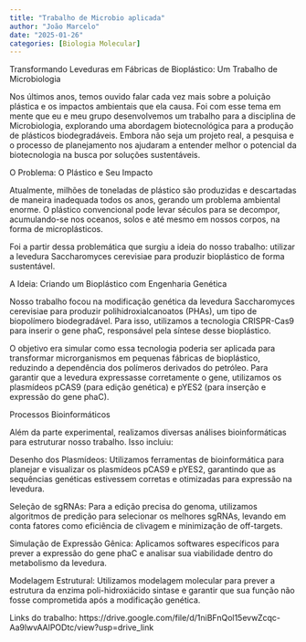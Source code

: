 ```yaml
---
title: "Trabalho de Microbio aplicada"
author: "João Marcelo"
date: "2025-01-26"
categories: [Biologia Molecular]
---
```


Transformando Leveduras em Fábricas de Bioplástico: Um Trabalho de Microbiologia

Nos últimos anos, temos ouvido falar cada vez mais sobre a poluição plástica e os impactos ambientais que ela causa. Foi com esse tema em mente que eu e meu grupo desenvolvemos um trabalho para a disciplina de Microbiologia, explorando uma abordagem biotecnológica para a produção de plásticos biodegradáveis. Embora não seja um projeto real, a pesquisa e o processo de planejamento nos ajudaram a entender melhor o potencial da biotecnologia na busca por soluções sustentáveis.

O Problema: O Plástico e Seu Impacto

Atualmente, milhões de toneladas de plástico são produzidas e descartadas de maneira inadequada todos os anos, gerando um problema ambiental enorme. O plástico convencional pode levar séculos para se decompor, acumulando-se nos oceanos, solos e até mesmo em nossos corpos, na forma de microplásticos.

Foi a partir dessa problemática que surgiu a ideia do nosso trabalho: utilizar a levedura Saccharomyces cerevisiae para produzir bioplástico de forma sustentável.

A Ideia: Criando um Bioplástico com Engenharia Genética

Nosso trabalho focou na modificação genética da levedura Saccharomyces cerevisiae para produzir polihidroxialcanoatos (PHAs), um tipo de biopolímero biodegradável. Para isso, utilizamos a tecnologia CRISPR-Cas9 para inserir o gene phaC, responsável pela síntese desse bioplástico.

O objetivo era simular como essa tecnologia poderia ser aplicada para transformar microrganismos em pequenas fábricas de bioplástico, reduzindo a dependência dos polímeros derivados do petróleo. Para garantir que a levedura expressasse corretamente o gene, utilizamos os plasmídeos pCAS9 (para edição genética) e pYES2 (para inserção e expressão do gene phaC).

Processos Bioinformáticos

Além da parte experimental, realizamos diversas análises bioinformáticas para estruturar nosso trabalho. Isso incluiu:

Desenho dos Plasmídeos: Utilizamos ferramentas de bioinformática para planejar e visualizar os plasmídeos pCAS9 e pYES2, garantindo que as sequências genéticas estivessem corretas e otimizadas para expressão na levedura.

Seleção de sgRNAs: Para a edição precisa do genoma, utilizamos algoritmos de predição para selecionar os melhores sgRNAs, levando em conta fatores como eficiência de clivagem e minimização de off-targets.

Simulação de Expressão Gênica: Aplicamos softwares específicos para prever a expressão do gene phaC e analisar sua viabilidade dentro do metabolismo da levedura.

Modelagem Estrutural: Utilizamos modelagem molecular para prever a estrutura da enzima poli-hidroxiácido sintase e garantir que sua função não fosse comprometida após a modificação genética.

Links do trabalho: https://drive.google.com/file/d/1niBFnQol15evwZcqc-Aa9lwvAAlPODtc/view?usp=drive_link